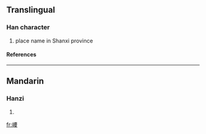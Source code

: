 ==Translingual==
===Han character===
{{Han char|rn=46|rad=山|as=09|sn=12|four=|canj=山一田女 (UMWV)}}
# place name in Shanxi province
====References====
{{Han ref|kx=0315.370|dkj=08261|hdz=10785.080|uh=5D3E|ud=23870}}
----
==Mandarin==
===Hanzi===
{{cmn-hanzi|pin=[[yǎo]] (yao3)|wg=yao<sup>3</sup>}}
# {{defn|Mandarin}}

[[fr:崾]]